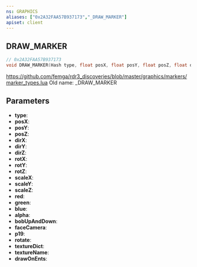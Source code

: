 ```yaml
---
ns: GRAPHICS
aliases: ["0x2A32FAA57B937173","_DRAW_MARKER"]
apiset: client
---
```

## DRAW_MARKER

```c
// 0x2A32FAA57B937173
void DRAW_MARKER(Hash type, float posX, float posY, float posZ, float dirX, float dirY, float dirZ, float rotX, float rotY, float rotZ, float scaleX, float scaleY, float scaleZ, int red, int green, int blue, int alpha, BOOL bobUpAndDown, BOOL faceCamera, int p19, BOOL rotate, char* textureDict, char* textureName, BOOL drawOnEnts);
```

https://github.com/femga/rdr3_discoveries/blob/master/graphics/markers/marker_types.lua
Old name: _DRAW_MARKER

## Parameters
* **type**:
* **posX**:
* **posY**:
* **posZ**:
* **dirX**:
* **dirY**:
* **dirZ**:
* **rotX**:
* **rotY**:
* **rotZ**:
* **scaleX**:
* **scaleY**:
* **scaleZ**:
* **red**:
* **green**:
* **blue**:
* **alpha**:
* **bobUpAndDown**:
* **faceCamera**:
* **p19**:
* **rotate**:
* **textureDict**:
* **textureName**:
* **drawOnEnts**: